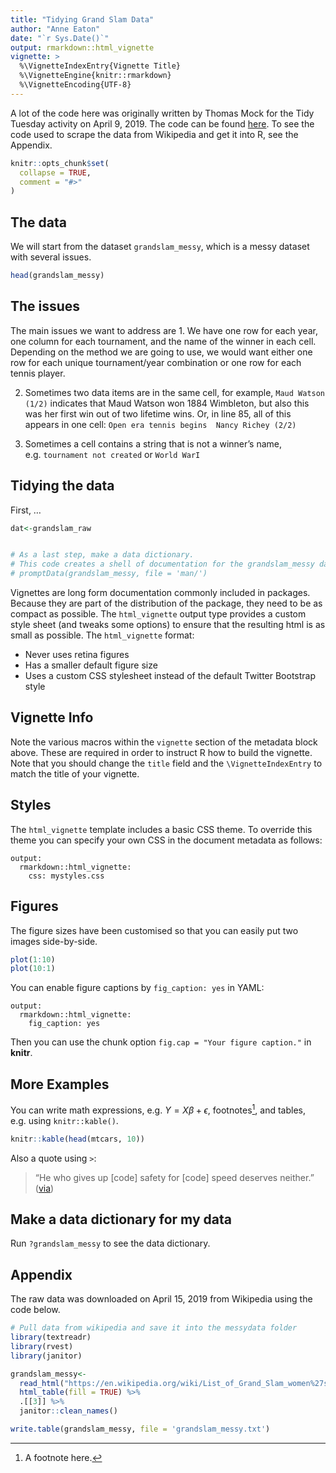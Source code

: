 ```yaml
---
title: "Tidying Grand Slam Data"
author: "Anne Eaton"
date: "`r Sys.Date()`"
output: rmarkdown::html_vignette
vignette: >
  %\VignetteIndexEntry{Vignette Title}
  %\VignetteEngine{knitr::rmarkdown}
  %\VignetteEncoding{UTF-8}
---
```


A lot of the code here was originally written by Thomas Mock for the Tidy Tuesday activity on April 9, 2019. The code can be found [here](https://github.com/rfordatascience/tidytuesday/blob/master/data/2019/2019-04-09/tennis_pros.rmd). To see the code used to scrape the data from Wikipedia and get it into R, see the Appendix.

```r
knitr::opts_chunk$set(
  collapse = TRUE,
  comment = "#>"
)
```

## The data
We will start from the dataset `grandslam_messy`, which is a messy dataset with several issues. 
```r
head(grandslam_messy)
```

## The issues
The main issues we want to address are 
1. We have one row for each year, one column for each tournament, and the name of the winner in each cell. Depending on the method we are going to use, we would want either one row for each unique tournament/year combination or one row for each tennis player. 

2. Sometimes two data items are in the same cell, for example, `Maud Watson (1/2)` indicates that Maud Watson won 1884 Wimbleton, but also this was her first win out of two lifetime wins. Or, in line 85, all of this appears in one cell: `Open era tennis begins  Nancy Richey (2/2)`  

3. Sometimes a cell contains a string that is not a winner's name, e.g. `tournament not created` or `World WarI`

## Tidying the data
First, ...
```r
dat<-grandslam_raw


# As a last step, make a data dictionary.
# This code creates a shell of documentation for the grandslam_messy dataset
# promptData(grandslam_messy, file = 'man/')
```

Vignettes are long form documentation commonly included in packages. Because they are part of the distribution of the package, they need to be as compact as possible. The `html_vignette` output type provides a custom style sheet (and tweaks some options) to ensure that the resulting html is as small as possible. The `html_vignette` format:

- Never uses retina figures
- Has a smaller default figure size
- Uses a custom CSS stylesheet instead of the default Twitter Bootstrap style

## Vignette Info

Note the various macros within the `vignette` section of the metadata block above. These are required in order to instruct R how to build the vignette. Note that you should change the `title` field and the `\VignetteIndexEntry` to match the title of your vignette.

## Styles

The `html_vignette` template includes a basic CSS theme. To override this theme you can specify your own CSS in the document metadata as follows:

    output: 
      rmarkdown::html_vignette:
        css: mystyles.css

## Figures

The figure sizes have been customised so that you can easily put two images side-by-side. 

```r
plot(1:10)
plot(10:1)
```

You can enable figure captions by `fig_caption: yes` in YAML:

    output:
      rmarkdown::html_vignette:
        fig_caption: yes

Then you can use the chunk option `fig.cap = "Your figure caption."` in **knitr**.

## More Examples

You can write math expressions, e.g. $Y = X\beta + \epsilon$, footnotes^[A footnote here.], and tables, e.g. using `knitr::kable()`.

```r
knitr::kable(head(mtcars, 10))
```

Also a quote using `>`:

> "He who gives up [code] safety for [code] speed deserves neither."
([via](https://twitter.com/hadleywickham/status/504368538874703872))

## Make a data dictionary for my data
 Run `?grandslam_messy` to see the data dictionary. 
 
## Appendix
The raw data was downloaded on April 15, 2019 from Wikipedia using the code below. 
```r
# Pull data from wikipedia and save it into the messydata folder
library(textreadr)
library(rvest)
library(janitor)

grandslam_messy<-
  read_html("https://en.wikipedia.org/wiki/List_of_Grand_Slam_women%27s_singles_champions") %>%
  html_table(fill = TRUE) %>% 
  .[[3]] %>% 
  janitor::clean_names()  

write.table(grandslam_messy, file = 'grandslam_messy.txt')
```

